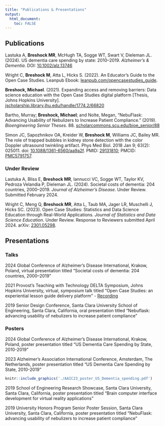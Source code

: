 ```yaml
---
title: "Publications & Presentations"
output: 
  html_document:
    toc: FALSE
---
```


## **Publications**

Lastuka A, **Breshock MR**, McHugh TA, Sogge WT, Swart V, Dieleman JL. (2024). US dementia care spending by state: 2010–2019. *Alzheimer’s & Dementia*. DOI: [10.1002/alz.13746](https://doi.org/10.1002/alz.13746)

Wright C, **Breshock M**, Atta L, Hicks S. (2022). An Educator’s Guide to the Open Case Studies. Leanpub Ebook: [leanpub.com/opencasestudies_guide](https://leanpub.com/opencasestudies_guide).

**Breshock, Michael**. (2021). Expanding access and removing barriers: Data science education with the Open Case Studies digital platform [Thesis, Johns Hopkins University]. [jscholarship.library.jhu.edu/handle/1774.2/66820](https://jscholarship.library.jhu.edu/handle/1774.2/66820)

Bartho, Murray; **Breshock, Michael**; and Nolte, Megan, "NebuFlask: Advancing Usability of Nebulizers to Increase Patient Compliance." (2019). *Bioengineering Senior Theses*. 88. [scholarcommons.scu.edu/bioe_senior/88](https://scholarcommons.scu.edu/bioe_senior/88)

Simon JC, Sapozhnikov OA, Kreider W, **Breshock M**, Williams JC, Bailey MR. The role of trapped bubbles in kidney stone detection with the color Doppler ultrasound twinkling artifact. Phys Med Biol. 2018 Jan 9; 63(2): 025011. doi: [10.1088/1361-6560/aa9a2f](https://iopscience.iop.org/article/10.1088/1361-6560/aa9a2f). PMID: [29131810](https://pubmed.ncbi.nlm.nih.gov/29131810/); PMCID: [PMC5791757](https://www.ncbi.nlm.nih.gov/pmc/articles/PMC5791757/).

### **Under Review**

Lastuka A, Bliss E, **Breshock MR**, Iannucci VC, Sogge WT, Taylor KV, Pedroza Velandia P, Dieleman JL. (2024). Societal costs of dementia: 204 countries, 2000–2019. *Journal of Alzheimer's Disease*. Under Review. Submitted February 2024.

Wright C, Meng Q, **Breshock MR**, Atta L, Taub MA, Jager LR, Muschelli J, Hicks SC. (2023). Open Case Studies: Statistics and Data Science Education through Real-World Applications. *Journal of Statistics and Data Science Education*. Under Review. Response to Reviewers submitted April 2024. arXiv: [2301.05298](https://arxiv.org/abs/2301.05298).

## **Presentations**

### Talks

2024 Global Conference of Alzheimer’s Disease International, Krakow, Poland, virtual presentation titled "Societal costs of dementia: 204 countries, 2000–2019"

2021 Provost’s Teaching with Technology DELTA Symposium, Johns Hopkins University, virtual, symposium talk titled "Open Case Studies: an experiential lesson guide delivery platform" - [Recording](https://jh.hosted.panopto.com/Panopto/Pages/Viewer.aspx?id=ec557885-db08-46f0-b187-ad49015cf513)

2019 Senior Design Conference, Santa Clara University School of Engineering, Santa Clara, California, oral presentation titled "Nebuflask: advancing usability of nebulizers to increase patient compliance"

### Posters

2024 Global Conference of Alzheimer’s Disease International, Krakow, Poland, poster presentation titled "US Dementia Care Spending by State, 2010-2019"

2023 Alzheimer's Association International Conference, Amsterdam, The Netherlands, poster presentation titled "US Dementia Care Spending by State, 2010-2019"

```r
knitr::include_graphics('./AAIC23_poster_US_Dementia_spending.pdf')
```

2019 School of Engineering Research Showcase, Santa Clara University, Santa Clara, California, poster presentation titled "Brain computer interface development for virtual reality applications"

2019 University Honors Program Senior Poster Session, Santa Clara University, Santa Clara, California, poster presentation titled "NebuFlask: advancing usability of nebulizers to increase patient compliance"



